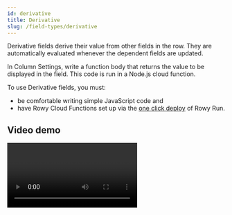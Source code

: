 ```yaml
---
id: derivative
title: Derivative
slug: /field-types/derivative
---
```



Derivative fields derive their value from other fields in the row. They are
automatically evaluated whenever the dependent fields are updated.

In Column Settings, write a function body that returns the value to be displayed
in the field. This code is run in a Node.js cloud function.

To use Derivative fields, you must:

- be comfortable writing simple JavaScript code and
- have Rowy Cloud Functions set up via the
  [one click deploy](https://rowy.app/deploy) of Rowy Run.

## Video demo

<Video controls url="https://www.youtube.com/watch?v=0IQbFyFvjDg" />

## API

Your code has access to the following parameters and can use the
[`await` keyword](https://developer.mozilla.org/en-US/docs/Web/JavaScript/Reference/Operators/await).

You can also use npm packages using
[CommonJS `require` imports](https://nodejs.org/en/knowledge/getting-started/what-is-require/).

| Name      | Type                                                                                                        | Description                                                                       |
| --------- | ----------------------------------------------------------------------------------------------------------- | --------------------------------------------------------------------------------- |
| `row`     | [`Record<string, any>`](https://www.typescriptlang.org/docs/handbook/utility-types.html#recordkeystype)     | All data in the current row.                                                      |
| `ref`     | [`DocumentReference`](https://firebase.google.com/docs/reference/node/firebase.firestore.DocumentReference) | Reference to the corresponding Firestore document of the current row.             |
| `db`      | [`Firestore`](https://firebase.google.com/docs/reference/node/firebase.firestore.Firestore)                 | Access to the full Cloud Firestore instance to access any collection or document. |
| `auth`    | [`Auth`](https://firebase.google.com/docs/reference/admin/node/admin.auth.Auth-1)                           | Access to Firebase Auth via Admin SDK                                             |
| `storage` | [`Storage`](https://firebase.google.com/docs/reference/admin/node/admin.storage.Storage-1)                  | Access to Firebase Storage via Admin SDK                                          |

## Basic example

Add an additional field to simplify client-side queries.

Problem: On the client-side we want to see which requests are ready for
approval. We need to know which rows have the `amount` and `claim` fieldset. We
don’t want to create a
[composite index](https://firebase.google.com/docs/firestore/query-data/index-overview#composite_indexes),
which would be costly.

Solution: Create a new field that contains a boolean value based on the values
of those fields. The client-side can filter by this new field.

```js
// Mark document as ready for approval
if (row.amount && row.claim) return true;
else return false;
```

## Intermediate example

Use data from other parts of the database in this row.

Problem: We want to attach the user’s email to a request. We want to automate
this and not have to expose all the user’s sensitive data on the client-side.

Solution: Create a new field that gets the email. It will run on a secure backend
environment and does not expose sensitive data.

```js
// Get user doc
const userDoc = db.collection("users").doc(row.uid);
return userDoc.get("email");
```

## Advanced examples

Use 3rd-party npm packages for more advanced functionality.

### REST API request

To connect with any REST API, first install a package like
[got](https://www.npmjs.com/package/got).

Problem: We want to get a list of all airport codes from natural language text.

Solution: Use [OpenAI’s GPT-3 API](https://openai.com/blog/openai-api/) to
extract the airport codes as an array.

```js
const got = require("got");
const prompt = `Airport code extractor:

Text: \"I want to fly form Los Angeles to Miami.\"
Airport codes: LAX, MIA

Text: \"${row.text}\"
Airport codes:`;

const url = "https://api.openai.com/v1/engines/davinci/completions";
const params = {
  prompt,
  max_tokens: 60,
  temperature: 0.3,
  frequency_penalty: 0,
  top_p: 1,
  stop: ["\n"],
};
const headers = {
  Authorization: `Bearer ${"YOUR_SECRET_KEY_HERE"}`,
};
const response = await got.post(url, { json: params, headers: headers }).json();

return response.choices[0].text.split(",'").map((x) => x.trim());
```

### Google Cloud API

To use any Google Cloud API, first enable it in the Google Cloud Console.
[Enable Cloud Translation API ↗](https://console.cloud.google.com/flows/enableapi?apiid=translate.googleapis.com)  
We automatically set the API credentials as the project’s
[default service account](https://cloud.google.com/iam/docs/service-accounts#default).

Problem: We want to translate some text into another language.

Solution: Use the
[Google Cloud Translation API](https://console.cloud.google.com/flows/enableapi?apiid=translate.googleapis.com).

```js
const { Translate } = require("@google-cloud/translate").v2;

// Instantiates a client
const translate = new Translate();

// Translates text field into Spanish
const [translation] = await translate.translate(row.text, "es');
return translation;
```

### Firebase Storage

You can use the provided `storage` parameter to access Firebase Storage SDK

Problem: Users provide images using external URLs, but the images could get
removed from the host provider, leading to broken images.

Solution: Store a copy of the image in Firebase Storage.

1. Use [node-fetch](https://www.npmjs.com/package/node-fetch) to download an
   image from an external URL.
2. Use [file-Type](https://www.npmjs.com/package/file-type) to get the image
   type.
3. Use [uuid](https://www.npmjs.com/package/uuid) to generate a unique token
   used to secure the download URL and make it downloadable.
4. Use the
   [storage](https://firebase.google.com/docs/reference/admin/node/admin.storage.Storage-1)
   parameter to upload the image to Firebase Storage.

```js
const fetch = require("node-fetch@2.6.1");
const FileType = require("file-type");
const uuid = require("uuid");

const url = row.externalImage;
const response = await fetch(url);

if (response.ok) {
  // Once the response is successful, get buffer data
  const dataBuffer = await response.buffer();
  // Get the Firebase project’s default bucket
  const bucket = storage.bucket();
  const fileName = url.split("/").pop();
  // Use file-type to extract the type from the buffer
  const fileType = await FileType.fromBuffer(dataBuffer);
  // Set the file path in the same structure as the Firestore document
  const file = bucket.file(
    `${ref.path}/${fileName}${fileName.includes(".") ? "" : `.${fileType.ext}`}`
  );
  // Generate a unique download token
  const token = uuid.v4();
  // Upload the image
  await file.save(dataBuffer, {
    metadata: {
      contentType: fileType.mime,
      metadata: { firebaseStorageDownloadTokens: token },
    },
  });
  // Return data that will stored as the field value
  // Return an array of image objects that will be displayed by the Rowy UI
  return [
    {
      downloadURL: `https://firebasestorage.googleapis.com/v0/b/${
        bucket.name
      }/o/${encodeURIComponent(file.name)}?alt=media&token=${token}`,
      name: fileName,
      type: fileType.mime,
      lastModifiedTS: new Date(),
    },
  ];
}

return [];
```
